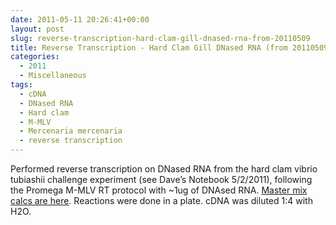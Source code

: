 ```yaml
---
date: 2011-05-11 20:26:41+00:00
layout: post
slug: reverse-transcription-hard-clam-gill-dnased-rna-from-20110509
title: Reverse Transcription - Hard Clam Gill DNased RNA (from 20110509)
categories:
  - 2011
  - Miscellaneous
tags:
  - cDNA
  - DNased RNA
  - Hard clam
  - M-MLV
  - Mercenaria mercenaria
  - reverse transcription
---
```


Performed reverse transcription on DNased RNA from the hard clam vibrio tubiashii challenge experiment (see Dave's Notebook 5/2/2011), following the Promega M-MLV RT protocol with ~1ug of DNAsed RNA. [Master mix calcs are here](https://eagle.fish.washington.edu/Arabidopsis/Notebook%20Workup%20Files/20110511-01.jpg). Reactions were done in a plate. cDNA was diluted 1:4 with H2O.
